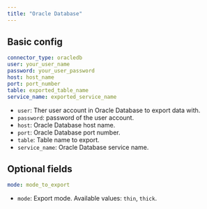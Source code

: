 ```yaml
---
title: "Oracle Database"
---
```


## Basic config

```yaml
connector_type: oracledb
user: your_user_name
password: your_user_password
host: host_name
port: port_number
table: exported_table_name
service_name: exported_service_name
```

* `user`: Ther user account in Oracle Database to export data with.
* `password`: password of the user account.
* `host`: Oracle Database host name.
* `port`: Oracle Database port number.
* `table`: Table name to export.
* `service_name`: Oracle Database service name.

## Optional fields

```yaml
mode: mode_to_export
```

* `mode`: Export mode. Available values: `thin`, `thick`.

